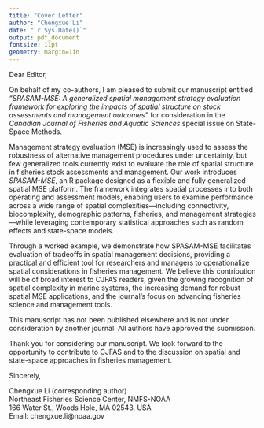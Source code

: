 ```yaml
---
title: "Cover Letter"
author: "Chengxue Li"
date: "`r Sys.Date()`"
output: pdf_document
fontsize: 11pt
geometry: margin=1in
---
```


Dear Editor,

On behalf of my co-authors, I am pleased to submit our manuscript entitled *“SPASAM-MSE: A generalized spatial management strategy evaluation framework for exploring the impacts of spatial structure on stock assessments and management outcomes”* for consideration in the *Canadian Journal of Fisheries and Aquatic Sciences* special issue on State-Space Methods.

Management strategy evaluation (MSE) is increasingly used to assess the robustness of alternative management procedures under uncertainty, but few generalized tools currently exist to evaluate the role of spatial structure in fisheries stock assessments and management. Our work introduces *SPASAM-MSE*, an R package designed as a flexible and fully generalized spatial MSE platform. The framework integrates spatial processes into both operating and assessment models, enabling users to examine performance across a wide range of spatial complexities—including connectivity, biocomplexity, demographic patterns, fisheries, and management strategies—while leveraging contemporary statistical approaches such as random effects and state-space models.

Through a worked example, we demonstrate how SPASAM-MSE facilitates evaluation of tradeoffs in spatial management decisions, providing a practical and efficient tool for researchers and managers to operationalize spatial considerations in fisheries management. We believe this contribution will be of broad interest to CJFAS readers, given the growing recognition of spatial complexity in marine systems, the increasing demand for robust spatial MSE applications, and the journal’s focus on advancing fisheries science and management tools.

This manuscript has not been published elsewhere and is not under consideration by another journal. All authors have approved the submission. 

Thank you for considering our manuscript. We look forward to the opportunity to contribute to CJFAS and to the discussion on spatial and state-space approaches in fisheries management.

Sincerely,  

Chengxue Li (corresponding author)  
Northeast Fisheries Science Center, NMFS-NOAA  
166 Water St., Woods Hole, MA 02543, USA  
Email: chengxue.li@noaa.gov
